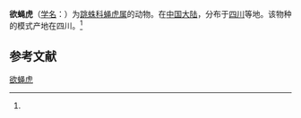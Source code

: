 {{Speciesbox
| name = 欲蝇虎
| status = 
| status_system = 
| image = 
| genus = Plexippus
| species = optabilis
| authority = (Fox, 1937)<ref name='id14834'>{{cite web| url =http://www.bioinfo.cn/db05/BjdwSpecies.php?action=view&id=14834| title =欲蝇虎| work =《中国动物物种编目数据库》| publisher =中国科学院微生物研究所| author =中国科学院动物研究所| accessdate =2009-04-28| deadurl =yes| archiveurl =https://web.archive.org/web/20160305040923/http://www.bioinfo.cn/db05/BjdwSpecies.php?action=view&id=14834| archivedate =2016-03-05}}</ref>
}}

'''欲蝇虎'''（[[学名|学名]]：{{lang|la|''Plexippus optabilis''}}）为[[跳蛛科|跳蛛科]][[蝇虎属|蝇虎属]]的动物。在[[中国大陆|中国大陆]]，分布于[[四川|四川]]等地。该物种的模式产地在四川。<ref name='id14834'/>

== 参考文献 ==
{{reflist}}

{{Wikispecies|Plexippus optabilis}}
{{Taxonbar|from=Q2204255}}

[[Category:蝇虎属|欲蝇虎]]


{{蜘蛛小作品}}